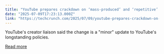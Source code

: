 ```yaml
---
title: "YouTube prepares crackdown on ‘mass-produced’ and ‘repetitive’ videos, as concern over AI slop grows"
date: "2025-07-09T17:23:13.000Z"
link: "https://techcrunch.com/2025/07/09/youtube-prepares-crackdown-on-mass-produced-and-repetitive-videos-as-concern-over-ai-slop-grows/"
---
```


YouTube's creator liaison said the change is a "minor" update to YouTube's longstanding policies.

[Read more](https://techcrunch.com/2025/07/09/youtube-prepares-crackdown-on-mass-produced-and-repetitive-videos-as-concern-over-ai-slop-grows/)
